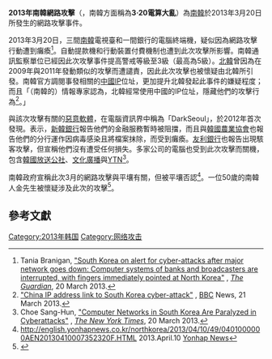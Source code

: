 '''2013年南韓網路攻擊'''（{{lang-ko|3·20 전산 대란}}，南韓方面稱為'''3·20電算大亂'''）為[[南韓|南韓]]於2013年3月20日所發生的網路攻擊事件。

2013年3月20日，三間[[南韓|南韓]]電視臺和一間銀行的電腦終端機，疑似因為網路攻擊行動遭到癱瘓<ref name=Guardian>Tania Branigan, [http://www.guardian.co.uk/world/2013/mar/20/south-korea-under-cyber-attack "South Korea on alert for cyber-attacks after major network goes down: Computer systems of banks and broadcasters are interrupted, with fingers immediately pointed at North Korea"] {{Wayback|url=http://www.guardian.co.uk/world/2013/mar/20/south-korea-under-cyber-attack |date=20130413004757 }}, ''[[The_Guardian|The Guardian]]'', 20 March 2013.</ref>。自動提款機和行動裝置付費機制也遭到此次攻擊所影響。南韓通訊監察單位已經因此次攻擊事件提高警戒等級至3級（最高為5級）。[[北韓|北韓]]曾因為在2009年與2011年發動類似的攻擊而遭譴責，因此此次攻擊也被懷疑由北韓所引發。南韓官方調閱事發相關的[[中國|中國]][[IP地址|IP]]位址，更加提升北韓發起此事件的嫌疑程度；而且「（南韓的）情報專家認為，北韓經常使用中國的IP位址，隱藏他們的攻擊行為<ref>[http://www.bbc.co.uk/news/world-asia-21873017 "China IP address link to South Korea cyber-attack"] {{Wayback|url=http://www.bbc.co.uk/news/world-asia-21873017 |date=20210112112608 }}, [[BBC|BBC]] News, 21 March 2013.</ref>。」

與該次攻擊有關的[[惡意軟體|惡意軟體]]，在電腦資訊界中稱為「DarkSeoul」，於2012年首次發現。{{link-en|韓國金融服務委員會|Financial Services Commission (South Korea)}}表示，[[新韓銀行|新韓銀行]]報告他們的金融服務暫時被阻擋，而且{{link-ko|濟州銀行|제주은행}}與[[韓國農業協會|韓國農業協會]]也報告他們的分行運作因病毒感染且將檔案抹除，而受到癱瘓。[[友利銀行|友利銀行]]也報告出現駭客攻擊，但宣稱他們沒有遭受任何損失。多家公司的電腦也受到此次攻擊而關機，包含[[韓國放送公社|韓國放送公社]]、[[文化廣播_(韓國)|文化廣播]]與[[YTN|YTN]]<ref>Choe Sang-Hun, [http://www.nytimes.com/2013/03/21/world/asia/south-korea-computer-network-crashes.html "Computer Networks in South Korea Are Paralyzed in Cyberattacks"] {{Wayback|url=http://www.nytimes.com/2013/03/21/world/asia/south-korea-computer-network-crashes.html |date=20201224001755 }}, ''[[The_New_York_Times|The New York Times]]'', 20 March 2013.</ref>。

南韓政府宣稱此次3月的網路攻擊與平壤有關，但被平壤否認<ref>http://english.yonhapnews.co.kr/northkorea/2013/04/10/49/0401000000AEN20130410007352320F.HTML {{Wayback|url=http://english.yonhapnews.co.kr/northkorea/2013/04/10/49/0401000000AEN20130410007352320F.HTML |date=20130415082902 }} 2013.April.10 [[Yonhap_News|Yonhap News]]</ref>。一位50歲的南韓人金先生被懷疑涉及此次的攻擊<ref>{{Cite news|url=http://online.wsj.com/article/SB10001424127887324136204578639540757695644.html|title=Seoul Suspects South Korean Tech Executive of Helping North in Cyberattacks|publisher=''The Wall Street Journal''|author=Jeyup S. Kwaak|date=July 31, 2013|accessdate=August 3, 2013|archive-date=2013-08-01|archive-url=https://web.archive.org/web/20130801175746/http://online.wsj.com/article/SB10001424127887324136204578639540757695644.html|dead-url=no}}</ref>。

==參考文獻==
{{Reflist}}
{{DEFAULTSORT:South Korean cyber attack}}

{{Hacking}}

[[Category:2013年韩国|Category:2013年韩国]]
[[Category:网络攻击|Category:网络攻击]]